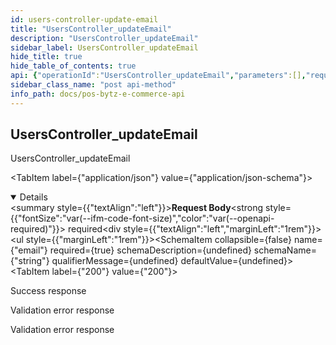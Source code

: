 ```yaml
---
id: users-controller-update-email
title: "UsersController_updateEmail"
description: "UsersController_updateEmail"
sidebar_label: UsersController_updateEmail
hide_title: true
hide_table_of_contents: true
api: {"operationId":"UsersController_updateEmail","parameters":[],"requestBody":{"required":true,"content":{"application/json":{"schema":{"type":"object","properties":{"email":{"type":"string"}},"required":["email"]}}}},"responses":{"200":{"description":"Success response","content":{"application/json":{"example":"{\"statusCode\":201,\"data\":{\"_id\":\"632c34752269f12c57952273\",\"email\":{\"id\":\"harish@bytize.com\",\"token\":\"e9b346d5610346249444f0dad8ff6212ec105e6881675885b2736ecd9d89243b\",\"verified\":false},\"mobile\":{\"code\":\"+91\",\"number\":\"9962794005\",\"verified\":false},\"createdAt\":\"2022-09-22T10:09:14.205Z\",\"deletedAt\":null,\"addresses\":[],\"__v\":0,\"otp\":{\"code\":214524,\"createdAt\":\"2022-09-22T10:09:57.544Z\"},\"dob\":\"1993-07-05T00:00:00.000Z\",\"gender\":\"Male\",\"name\":\"Harish Mohan\"}}"}}},"400":{"description":"Validation error response","content":{"application/json":{"example":"{\"statusCode\":400,\"errors\":{\"email\":[\"email must be an email\",\"email should not be empty\"]},\"message\":\"Bad Request\"}"}}},"422":{"description":"Validation error response","content":{"application/json":{"example":"{\"statusCode\":422,\"errors\":{\"email\":[\"The email has already been taken.\"]}}"}}}},"tags":["Users"],"security":[{"oauth2":["users:read","users:write"]}],"description":"UsersController_updateEmail","method":"post","path":"/v1/users/email/change","servers":[],"securitySchemes":{"oauth2":{"type":"oauth2","flows":{"authorizationCode":{"authorizationUrl":"https://gateway-api.smartbytz.com/ecommerce/oauth2/authorize","tokenUrl":"https://gateway-api.smartbytz.com/ecommerce/oauth2/token","scopes":["countries:read","merchants:read","categories:read","items:read","users:read","users:write","carts:read","carts:write","order:read","orders:write","search:read"]}}}},"jsonRequestBodyExample":{"email":"string"},"info":{"title":"PosBytz E-Commerce API","description":"The PosBytz E-Commerce API description","version":"1.0","contact":{}},"postman":{"name":"Users Controller update Email","description":{"type":"text/plain"},"url":{"path":["v1","users","email","change"],"host":["{{baseUrl}}"],"query":[],"variable":[]},"header":[{"key":"Content-Type","value":"application/json"},{"key":"Accept","value":"application/json"}],"method":"POST","body":{"mode":"raw","raw":"\"\"","options":{"raw":{"language":"json"}}},"auth":{"type":"oauth2","oauth2":[]}}}
sidebar_class_name: "post api-method"
info_path: docs/pos-bytz-e-commerce-api
---
```



## UsersController_updateEmail



UsersController_updateEmail

<MimeTabs><TabItem label={"application/json"} value={"application/json-schema"}><details style={{}} data-collapsed={false} open={true}><summary style={{"textAlign":"left"}}><strong>Request Body</strong><strong style={{"fontSize":"var(--ifm-code-font-size)","color":"var(--openapi-required)"}}> required</strong></summary><div style={{"textAlign":"left","marginLeft":"1rem"}}></div><ul style={{"marginLeft":"1rem"}}><SchemaItem collapsible={false} name={"email"} required={true} schemaDescription={undefined} schemaName={"string"} qualifierMessage={undefined} defaultValue={undefined}></SchemaItem></ul></details></TabItem></MimeTabs><div><ApiTabs><TabItem label={"200"} value={"200"}><div>

Success response

</div><div><MimeTabs groupId={"mime-type"}><TabItem label={"application/json"} value={"application/json"}><SchemaTabs groupId={"schema-tabs"}><TabItem label={"Example"} value={"Example"}><ResponseSamples responseExample={"{\"statusCode\":201,\"data\":{\"_id\":\"632c34752269f12c57952273\",\"email\":{\"id\":\"harish@bytize.com\",\"token\":\"e9b346d5610346249444f0dad8ff6212ec105e6881675885b2736ecd9d89243b\",\"verified\":false},\"mobile\":{\"code\":\"+91\",\"number\":\"9962794005\",\"verified\":false},\"createdAt\":\"2022-09-22T10:09:14.205Z\",\"deletedAt\":null,\"addresses\":[],\"__v\":0,\"otp\":{\"code\":214524,\"createdAt\":\"2022-09-22T10:09:57.544Z\"},\"dob\":\"1993-07-05T00:00:00.000Z\",\"gender\":\"Male\",\"name\":\"Harish Mohan\"}}"} language={"json"}></ResponseSamples></TabItem></SchemaTabs></TabItem></MimeTabs></div></TabItem><TabItem label={"400"} value={"400"}><div>

Validation error response

</div><div><MimeTabs groupId={"mime-type"}><TabItem label={"application/json"} value={"application/json"}><SchemaTabs groupId={"schema-tabs"}><TabItem label={"Example"} value={"Example"}><ResponseSamples responseExample={"{\"statusCode\":400,\"errors\":{\"email\":[\"email must be an email\",\"email should not be empty\"]},\"message\":\"Bad Request\"}"} language={"json"}></ResponseSamples></TabItem></SchemaTabs></TabItem></MimeTabs></div></TabItem><TabItem label={"422"} value={"422"}><div>

Validation error response

</div><div><MimeTabs groupId={"mime-type"}><TabItem label={"application/json"} value={"application/json"}><SchemaTabs groupId={"schema-tabs"}><TabItem label={"Example"} value={"Example"}><ResponseSamples responseExample={"{\"statusCode\":422,\"errors\":{\"email\":[\"The email has already been taken.\"]}}"} language={"json"}></ResponseSamples></TabItem></SchemaTabs></TabItem></MimeTabs></div></TabItem></ApiTabs></div>
      
